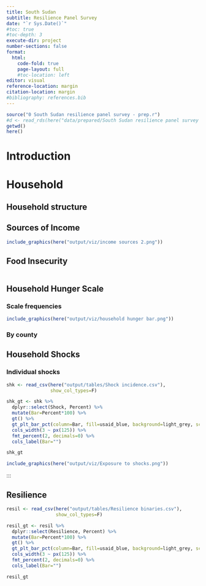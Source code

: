 ```yaml
---
title: South Sudan
subtitle: Resilience Panel Survey
date: "`r Sys.Date()`"
#toc: true
#toc-depth: 3
execute-dir: project
number-sections: false
format:
  html:
    code-fold: true
    page-layout: full
    #toc-location: left
editor: visual
reference-location: margin
citation-location: margin
#bibliography: references.bib
---
```


```r
source("0 South Sudan resilience panel survey - prep.r")
#d <- read_rds(here("data/prepared/South Sudan resilience panel survey - prepared.rds"))
getwd()
here()
```

# Introduction

# Household

## Household structure

::: panel-tabset
:::

## Sources of Income

::: panel-tabset
:::

```r
include_graphics(here("output/viz/income sources 2.png"))
```

## Food Insecurity

```r


```

## Household Hunger Scale

::: panel-tabset
### Scale frequencies

```r
include_graphics(here("output/viz/household hunger bar.png"))

```

### By county
:::

## Household Shocks

### Individual shocks

```r

shk <- read_csv(here("output/tables/Shock incidence.csv"),
                show_col_types=F)

shk_gt <- shk %>%
  dplyr::select(Shock, Percent) %>%
  mutate(Bar=Percent*100) %>%
  gt() %>%
  gt_plt_bar_pct(column=Bar, fill=usaid_blue, background=light_grey, scaled=T) %>%
  cols_width(3 ~ px(125)) %>%
  fmt_percent(2, decimals=0) %>%
  cols_label(Bar="")

shk_gt
```

```r
include_graphics(here("output/viz/Exposure to shocks.png"))
```

:::

## Resilience

```r

resil <- read_csv(here("output/tables/Resilience binaries.csv"),
                  show_col_types=F)

resil_gt <- resil %>%
  dplyr::select(Resilience, Percent) %>%
  mutate(Bar=Percent*100) %>%
  gt() %>%
  gt_plt_bar_pct(column=Bar, fill=usaid_blue, background=light_grey, scaled=T) %>%
  cols_width(3 ~ px(125)) %>%
  fmt_percent(2, decimals=0) %>%
  cols_label(Bar="")

resil_gt

```

## 
